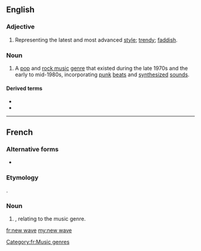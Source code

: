 {{also|new-wave|New Wave}}
==English==

===Adjective===
{{en-adj|head=[[new]] [[wave]]}}

# Representing the latest and most advanced [[style]]; [[trendy]]; [[faddish]].

===Noun===
{{wikipedia|New wave music}}
{{en-noun|-}}

# {{lb|en|music genre}} A [[pop music|pop]] and [[rock music]] [[genre]] that existed during the late 1970s and the early to mid-1980s, incorporating [[punk rock|punk]] [[beat]]s and [[synthesizer|synthesized]] [[sound]]s.

====Derived terms====
* {{l|en|new waver}}
* {{l|en|no wave}}

----

==French==

===Alternative forms===
* {{l|fr|new-wave}}

===Etymology===
{{bor|fr|en|new wave}}.

===Noun===
{{fr-noun|m|-}}

# {{l|en|new wave|New wave}}, relating to the music genre.

[[Category:fr:Music genres]]

[[fr:new wave]]
[[my:new wave]]